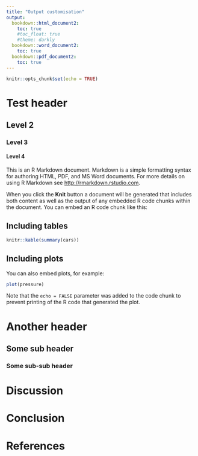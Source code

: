 ```yaml
---
title: "Output customisation"
output: 
  bookdown::html_document2:
    toc: true
    #toc_float: true
    #theme: darkly
  bookdown::word_document2:
    toc: true
  bookdown::pdf_document2:
    toc: true
---
```


```r
knitr::opts_chunk$set(echo = TRUE)
```

# Test header {.tabset}
## Level 2
### Level 3
#### Level 4
This is an R Markdown document. Markdown is a simple formatting syntax for authoring HTML, PDF, and MS Word documents. For more details on using R Markdown see <http://rmarkdown.rstudio.com>.

When you click the **Knit** button a document will be generated that includes both content as well as the output of any embedded R code chunks within the document. You can embed an R code chunk like this:

## Including tables
```r
knitr::kable(summary(cars))
```

## Including plots

You can also embed plots, for example:

```r
plot(pressure)
```

Note that the `echo = FALSE` parameter was added to the code chunk to prevent printing of the R code that generated the plot.

# Another header
## Some sub header
### Some sub-sub header

# Discussion

# Conclusion

# References